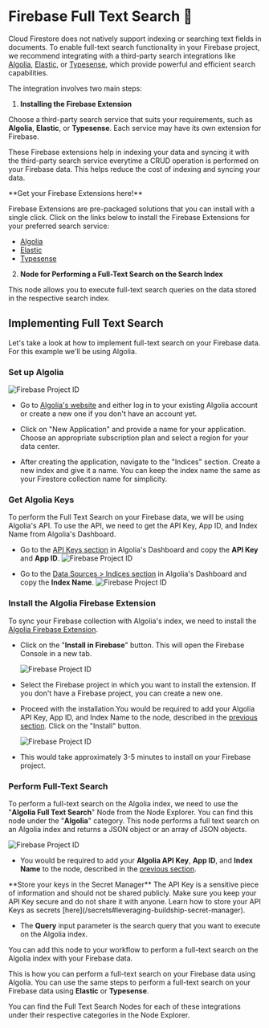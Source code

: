 # Firebase Full Text Search 🔎


Cloud Firestore does not natively support indexing or searching text fields in documents. To enable full-text search functionality in your Firebase project, we recommend integrating with a third-party search integrations like [Algolia](https://www.algolia.com/), [Elastic](https://www.elastic.co/app-search/), or [Typesense](https://typesense.org/), which provide powerful and efficient search capabilities.

The integration involves two main steps:

1. **Installing the Firebase Extension**

Choose a third-party search service that suits your requirements, such as **Algolia**, **Elastic**, or **Typesense**. Each service may have its own extension for Firebase. 

These Firebase extensions help in indexing your data and syncing it with the third-party search service everytime a CRUD operation is performed on your Firebase data. This helps reduce the cost of indexing and syncing your data.

<Callout emoji="📚">
  **Get your Firebase Extensions here!**

Firebase Extensions are pre-packaged solutions that you can install with a single click. Click on the links below to install the Firebase Extensions for your preferred search service:
  - [Algolia](https://extensions.dev/extensions/algolia/firestore-algolia-search)
  - [Elastic](https://extensions.dev/extensions/elastic/firestore-elastic-app-search)
  - [Typesense](https://extensions.dev/extensions/typesense/firestore-typesense-search)
</Callout>

2. **Node for Performing a Full-Text Search on the Search Index**

This node allows you to execute full-text search queries on the data stored in the respective search index.


## Implementing Full Text Search

Let's take a look at how to implement full-text search on your Firebase data. For this example we'll be using Algolia.

<Steps>

### Set up Algolia

<Image src={fbSearch1} alt="Firebase Project ID" width={1200} />

- Go to [Algolia's website](https://www.algolia.com/) and either log in to your existing Algolia account or create a new one if you don't have an account yet.

- Click on "New Application" and provide a name for your application. Choose an appropriate subscription plan and select a region for your data center.

- After creating the application, navigate to the "Indices" section. Create a new index and give it a name. You can keep the index name the same as your Firestore collection name for simplicity.

### Get Algolia Keys

To perform the Full Text Search on your Firebase data, we will be using Algolia's API. To use the API, we need to get the API Key, App ID, and Index Name from Algolia's Dashboard.

- Go to the [API Keys section](https://dashboard.algolia.com/account/api-keys) in Algolia's Dashboard and copy the **API Key** and **App ID**.
    <Image src={fbSearch2} alt="Firebase Project ID" width={1200} />

- Go to the [Data Sources > Indices section](https://dashboard.algolia.com/apps/dashboard) in Algolia's Dashboard and copy the **Index Name**.
    <Image src={fbSearch3} alt="Firebase Project ID" width={1200} />


### Install the Algolia Firebase Extension

To sync your Firebase collection with Algolia's index, we need to install the [Algolia Firebase Extension](https://extensions.dev/extensions/algolia/firestore-algolia-search).

- Click on the "**Install in Firebase**" button. This will open the Firebase Console in a new tab.

  <Image src={fbSearch4} alt="Firebase Project ID" width={1200} />

- Select the Firebase project in which you want to install the extension. If you don't have a Firebase project, you can create a new one.

- Proceed with the installation.You would be required to add your Algolia API Key, App ID, and Index Name to the node, described in the [previous section](#get-algolia-keys). Click on the "Install" button.

  <Image src={fbSearch5} alt="Firebase Project ID" width={1200} />

- This would take approximately 3-5 minutes to install on your Firebase project.


### Perform Full-Text Search

To perform a full-text search on the Algolia index, we need to use the "**Algolia Full Text Search**" Node from the Node Explorer. You can find this node under the "**Algolia**" category. This node performs a full text search on an Algolia index and returns a JSON object or an array of JSON objects.

  <Image src = {fbSearch6} alt="Firebase Project ID" width={1200} />

- You would be required to add your **Algolia API Key**, **App ID**, and **Index Name** to the node, described in the [previous section](#get-algolia-keys).

<Callout emoji="✅">
  **Store your keys in the Secret Manager**
  The API Key is a sensitive piece of information and should not be shared
  publicly. Make sure you keep your API Key secure and do not share it with
  anyone. Learn how to store your API Keys as secrets [here](/secrets#leveraging-buildship-secret-manager).
</Callout>

- The **Query** input parameter is the search query that you want to execute on the Algolia index.

You can add this node to your workflow to perform a full-text search on the Algolia index with your Firebase data.

</Steps>

This is how you can perform a full-text search on your Firebase data using Algolia. You can use the same steps to perform a full-text search on your Firebase data using **Elastic** or **Typesense**.

You can find the Full Text Search Nodes for each of these integrations under their respective categories in the Node Explorer.